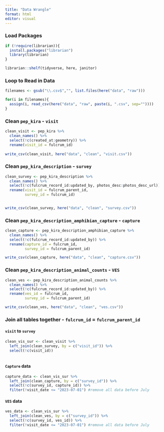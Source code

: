 ```yaml
---
title: "Data Wrangle"
format: html
editor: visual
---
```


### Load Packages
```r
if (!require(librarian)){
  install.packages("librarian")
  library(librarian)
}

librarian::shelf(tidyverse, here, janitor)
```

### Loop to Read in Data
```r

filenames <- gsub("\\.csv$","", list.files(here("data", "raw")))

for(i in filenames){
  assign(i, read_csv(here("data", "raw", paste(i, ".csv", sep=""))))
}


```

### Clean `pep_kira` - `visit`
```r

clean_visit <- pep_kira %>% 
  clean_names() %>% 
  select(!c(created_at:geometry)) %>% 
  rename(visit_id = fulcrum_id)
  
write_csv(clean_visit, here("data", "clean", "visit.csv"))

```

### Clean `pep_kira_description` - `survey`
```r

clean_survey <- pep_kira_description %>% 
  clean_names() %>% 
  select(!c(fulcrum_record_id:updated_by, photos_desc:photos_desc_url)) %>% 
  rename(visit_id = fulcrum_parent_id,
         survey_id = fulcrum_id)
  

write_csv(clean_survey, here("data", "clean", "survey.csv"))

```

### Clean `pep_kira_description_amphibian_capture` - `capture`
```r

clean_capture <- pep_kira_description_amphibian_capture %>% 
  clean_names() %>% 
  select(!c(fulcrum_record_id:updated_by)) %>% 
  rename(capture_id = fulcrum_id,
         survey_id = fulcrum_parent_id)

write_csv(clean_capture, here("data", "clean", "capture.csv"))

```

### Clean `pep_kira_description_animal_counts` - `VES`
```r

clean_ves <- pep_kira_description_animal_counts %>% 
  clean_names() %>% 
  select(!c(fulcrum_record_id:updated_by)) %>% 
  rename(ves_id = fulcrum_id,
         survey_id = fulcrum_parent_id)

write_csv(clean_ves, here("data", "clean", "ves.csv"))

```

### Join all tables together - `fulcrum_id` = `fulcrum_parent_id`
#### `visit` to `survey`
```r

clean_vis_sur <- clean_visit %>% 
  left_join(clean_survey, by = c("visit_id")) %>% 
  select(!c(visit_id))
  

```

#### `Capture` data
```r

capture_data <- clean_vis_sur %>% 
  left_join(clean_capture, by = c("survey_id")) %>% 
  select(!c(survey_id, capture_id)) %>% 
  filter(!visit_date <= "2023-07-01") #remove all data before July


```

#### `VES` data
```r

ves_data <- clean_vis_sur %>% 
  left_join(clean_ves, by = c("survey_id")) %>% 
  select(!c(survey_id, ves_id)) %>% 
  filter(!visit_date <= "2023-07-01") #remove all data before July

```
